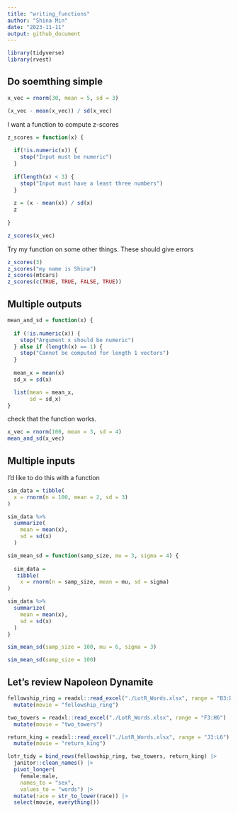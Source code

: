 ```yaml
---
title: "writing_functions"
author: "Shina Min"
date: "2023-11-11"
output: github_document
---
```


```r
library(tidyverse)
library(rvest)
```

## Do soemthing simple

```r
x_vec = rnorm(30, mean = 5, sd = 3)

(x_vec - mean(x_vec)) / sd(x_vec)
```

I want a function to compute z-scores

```r
z_scores = function(x) {
  
  if(!is.numeric(x)) {
    stop("Input must be numeric")
  }
  
  if(length(x) < 3) {
    stop("Input must have a least three numbers")
  }
  
  z = (x - mean(x)) / sd(x)
  z
  
}

z_scores(x_vec)
```


Try my function on some other things. These should give errors

```r
z_scores(3)
z_scores("my name is Shina")
z_scores(mtcars)
z_scores(c(TRUE, TRUE, FALSE, TRUE))
```



## Multiple outputs

```r
mean_and_sd = function(x) {
  
  if (!is.numeric(x)) {
    stop("Argument x should be numeric")
  } else if (length(x) == 1) {
    stop("Cannot be computed for length 1 vectors")
  }
  
  mean_x = mean(x)
  sd_x = sd(x)

  list(mean = mean_x, 
       sd = sd_x)
}
```


check that the function works.

```r
x_vec = rnorm(100, mean = 3, sd = 4)
mean_and_sd(x_vec)
```

## Multiple inputs

I'd like to do this with a function
```r
sim_data = tibble(
  x = rnorm(n = 100, mean = 2, sd = 3)
)

sim_data %>%
  summarize(
    mean = mean(x),
    sd = sd(x)
  )

```


```r
sim_mean_sd = function(samp_size, mu = 3, sigma = 4) {
  
  sim_data = 
   tibble(
    x = rnorm(n = samp_size, mean = mu, sd = sigma)
)

sim_data %>%
  summarize(
    mean = mean(x),
    sd = sd(x)
  )
}

sim_mean_sd(samp_size = 100, mu = 6, sigma = 3)

sim_mean_sd(samp_size = 100)
```


## Let's review Napoleon Dynamite

```r
fellowship_ring = readxl::read_excel("./LotR_Words.xlsx", range = "B3:D6") |>
  mutate(movie = "fellowship_ring")

two_towers = readxl::read_excel("./LotR_Words.xlsx", range = "F3:H6") |>
  mutate(movie = "two_towers")

return_king = readxl::read_excel("./LotR_Words.xlsx", range = "J3:L6") |>
  mutate(movie = "return_king")

lotr_tidy = bind_rows(fellowship_ring, two_towers, return_king) |>
  janitor::clean_names() |>
  pivot_longer(
    female:male,
    names_to = "sex",
    values_to = "words") |> 
  mutate(race = str_to_lower(race)) |> 
  select(movie, everything())
```


```r

```





